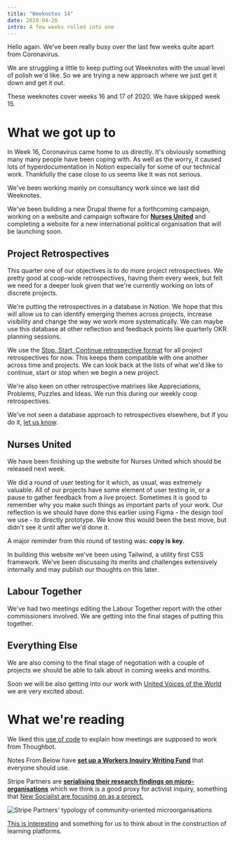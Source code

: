 ```yaml
---
title: "Weeknotes 14"
date: 2020-04-26
intro: A few weeks rolled into one
---
```

Hello again. We've been really busy over the last few weeks quite apart from Coronavirus.

We are struggling a little to keep putting out Weeknotes with the usual level of polish we'd like. So we are trying a new approach where we just get it down and get it out.

These weeknotes cover weeks 16 and 17 of 2020. We have skipped week 15.

# What we got up to

In Week 16, Coronavirus came home to us directly. It's obviously something many many people have been coping with. As well as the worry, it caused lots of hyperdocumentation in Notion especially for some of our technical work. Thankfully the case close to us seems like it was not serious.

We've been working mainly on consultancy work since we last did Weeknotes.

We've been building a new Drupal theme for a forthcoming campaign, working on a website and campaign software for [**Nurses United**](https://twitter.com/nurses_united/) and completing a website for a new international political organisation that will be launching soon.

## Project Retrospectives

This quarter one of our objectives is to do more project retrospectives. We pretty good at coop-wide retrospectives, having them every week, but felt we need for a deeper look given that we're currently working on lots of discrete projects.

We're putting the retrospectives in a database in Notion. We hope that this will allow us to can identify emerging themes across projects, increase visibility and change the way we work more systematically. We can maybe use this database at other reflection and feedback points like quarterly OKR planning sessions.

We use the [Stop, Start, Continue retrospective format](https://www.groupmap.com/map-templates/start-stop-continue-retrospective/) for all project retrospectives for now. This keeps them compatible with one another across time and projects. We can look back at the lists of what we'd like to continue, start or stop when we begin a new project.

We're also keen on other retrospective matrixes like Appreciations, Problems, Puzzles and Ideas. We run this during our weekly coop retrospectives.

We've not seen a database approach to retrospectives elsewhere, but if you do it, [let us know](mailto:hello@commonknowledge.coop).

## Nurses United

We have been finishing up the website for Nurses United which should be released next week.

We did a round of user testing for it which, as usual, was extremely valuable. All of our projects have some element of user testing in, or a pause to gather feedback from a live project. Sometimes it is good to remember why you make such things as important parts of your work. Our reflection is we should have done this earlier using Figma - the design tool we use - to directly prototype. We know this would been the best move, but didn't see it until after we'd done it.

A major reminder from this round of testing was: **copy is key.**

In building this website we've been using Tailwind, a utility first CSS framework. We've been discussing its merits and challenges extensively internally and may publish our thoughts on this later.

## Labour Together

We've had two meetings editing the Labour Together report with the other commissioners involved. We are getting into the final stages of putting this together.

## Everything Else

We are also coming to the final stage of negotiation with a couple of projects we should be able to talk about in coming weeks and months.

Soon we will be also getting into our work with [United Voices of the World](https://www.uvwunion.org.uk/) we are very excited about.

# What we're reading

We liked this [use of code](https://thoughtbot.com/blog/method-to-my-meeting) to explain how meetings are supposed to work from Thoughbot.

Notes From Below have **[set up a Workers Inquiry Writing Fund](https://notesfrombelow.org/article/why-worker-writing-matters)** that everyone should use.

Stripe Partners are **[serialising their research findings on micro-organisations](https://medium.com/digitalfund/key-findings-micro-organisations-discovery-research-ff61fb38e478)** which we think is a good proxy for activist inquiry, something that [New Socialist are focusing on as a project.](https://newsocialist.org.uk/tag/activists-inquiry/)

![Stripe Partners' typology of community-oriented microorganisations](../../assets/stripe-partners-microorganisations.jpeg)

[This is interesting](https://tomcritchlow.com/2020/04/15/library-json/) and something for us to think about in the construction of learning platforms.
